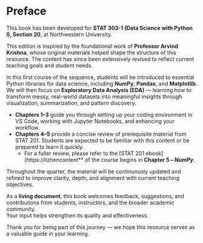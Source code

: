 
# Preface {.unnumbered}

This book has been developed for **STAT 303-1 (Data Science with Python I), Section 20**, at Northwestern University.  

This edition is inspired by the foundational work of **Professor Arvind Krishna**, whose original materials helped shape the structure of this resource. The content has since been extensively revised to reflect current teaching goals and student needs.

In this first course of the sequence, students will be introduced to essential Python libraries for data science, including **NumPy**, **Pandas**, and **Matplotlib**. We will then focus on **Exploratory Data Analysis (EDA)** — learning how to transform messy, real-world datasets into meaningful insights through visualization, summarization, and pattern discovery.

- **Chapters 1–3** guide you through setting up your coding environment in VS Code, working with Jupyter Notebooks, and enhancing your workflow.  
- **Chapters 4–5** provide a concise review of prerequisite material from STAT 201. Students are expected to be familiar with this content or be prepared to learn it quickly.  
  - For a fuller review, please refer to the [STAT 201 ebook](https://lizhencontent** of the course begins in **Chapter 5 – *NumPy***.  

Throughout the quarter, the material will be continuously updated and refined to improve clarity, depth, and alignment with current teaching objectives.  

As a **living document**, this book welcomes feedback, suggestions, and contributions from students, instructors, and the broader academic community.  
Your input helps strengthen its quality and effectiveness.  

Thank you for being part of this journey — we hope this resource serves as a valuable guide in your learning.
